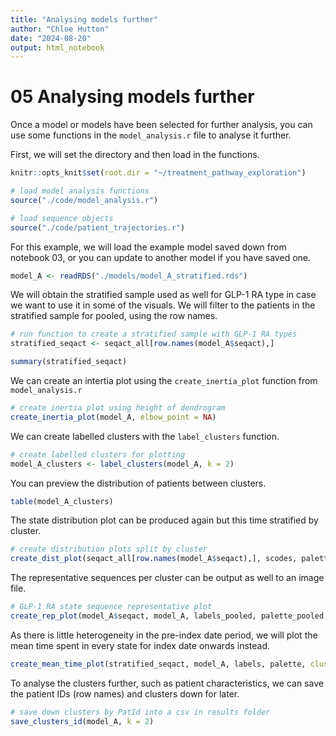 ```yaml
---
title: "Analysing models further"
author: "Chloe Hutton"
date: "2024-08-20"
output: html_notebook
---
```


# 05 Analysing models further

Once a model or models have been selected for further analysis, you can use some functions in the `model_analysis.r` file to analyse it further.

First, we will set the directory and then load in the functions.

```r
knitr::opts_knit$set(root.dir = "~/treatment_pathway_exploration")
```

```r
# load model analysis functions
source("./code/model_analysis.r")
```

```r
# load sequence objects
source("./code/patient_trajectories.r")
```

For this example, we will load the example model saved down from notebook 03, or you can update to another model if you have saved one.

```r
model_A <- readRDS("./models/model_A_stratified.rds")
```

We will obtain the stratified sample used as well for GLP-1 RA type in case we want to use it in some of the visuals. We will filter to the patients in the stratified sample for pooled, using the row names.

```r
# run function to create a stratified sample with GLP-1 RA types
stratified_seqact <- seqact_all[row.names(model_A$seqact),]

summary(stratified_seqact)
```

We can create an intertia plot using the `create_inertia_plot` function from `model_analysis.r`

```r
# create inertia plot using height of dendrogram
create_inertia_plot(model_A, elbow_point = NA)
```

We can create labelled clusters with the `label_clusters` function.

```r
# create labelled clusters for plotting
model_A_clusters <- label_clusters(model_A, k = 2)
```

You can preview the distribution of patients between clusters.

```r
table(model_A_clusters)
```

The state distribution plot can be produced again but this time stratified by cluster.

```r
# create distribution plots split by cluster
create_dist_plot(seqact_all[row.names(model_A$seqact),], scodes, palette, clusters = model_A_clusters, model_name = model_A$name)
```

The representative sequences per cluster can be output as well to an image file.

```r
# GLP-1 RA state sequence representative plot
create_rep_plot(model_A$seqact, model_A, labels_pooled, palette_pooled, clusters = model_A_clusters)
```

As there is little heterogeneity in the pre-index date period, we will plot the mean time spent in every state for index date onwards instead.

```r
create_mean_time_plot(stratified_seqact, model_A, labels, palette, clusters = model_A_clusters)
```

To analyse the clusters further, such as patient characteristics, we can save the patient IDs (row names) and clusters down for later.

```r
# save down clusters by PatId into a csv in results folder
save_clusters_id(model_A, k = 2)
```
